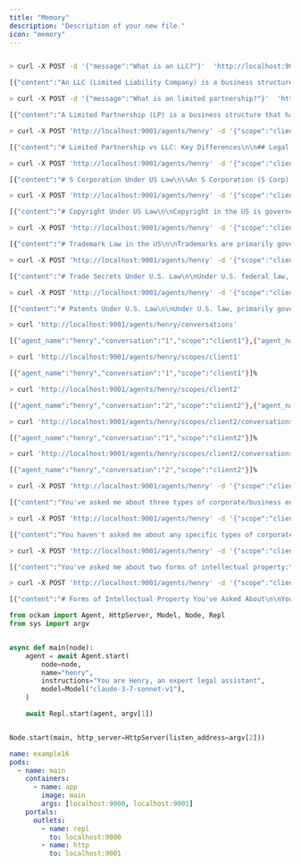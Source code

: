 ```yaml
---
title: "Memory"
description: "Description of your new file."
icon: "memory"
---
```


```bash

> curl -X POST -d '{"message":"What is an LLC?"}'  'http://localhost:9001/agents/henry' -H 'Content-Type: application/json'

[{"content":"An LLC (Limited Liability Company) is a business structure that combines elements of both corporations and partnerships/sole proprietorships. Here are the key features of an LLC:\n\n1. Limited Liability Protection: Members (owners) are protected from personal liability for business debts and claims, meaning their personal assets are typically safe from business obligations.\n\n2. Flexible Tax Treatment: LLCs can choose how they want to be taxed:\n- As a sole proprietorship (single-member LLC)\n- As a partnership (multi-member LLC)\n- As a corporation (S-Corp or C-Corp)\n\n3. Flexible Management Structure:\n- Can be member-managed (owners run the business)\n- Can be manager-managed (hired professionals run the business)\n\n4. Less Formal Requirements:\n- Fewer recordkeeping and reporting requirements than corporations\n- More flexible operating agreements\n- Less rigid management structure\n\n5. Easy Formation:\n- File Articles of Organization with the state\n- Create an Operating Agreement\n- Obtain necessary permits and licenses\n\nBenefits include:\n- Personal asset protection\n- Tax flexibility\n- Less paperwork than corporations\n- Credibility with customers\n- Ability to have unlimited members (in most states)\n\nLLCs are popular among small business owners because they provide liability protection while maintaining operational flexibility and favorable tax treatment.","role":"assistant","tool_calls":[]}]%

> curl -X POST -d '{"message":"What is an limited partnership?"}'  'http://localhost:9001/agents/henry'

[{"content":"A Limited Partnership (LP) is a business structure that has at least one general partner and one or more limited partners. Here's a detailed breakdown:\n\nKey Features:\n\n1. Partnership Structure:\n- General Partner(s): Has unlimited liability and manages the business\n- Limited Partner(s): Acts as passive investor(s) with limited control\n\n2. Liability:\n- General Partners: Have unlimited personal liability for business debts\n- Limited Partners: Liability is limited to their investment amount\n\n3. Management:\n- General Partners handle day-to-day operations\n- Limited Partners cannot participate in management without risking their limited liability status\n\n4. Tax Treatment:\n- Pass-through taxation (profits/losses pass through to partners)\n- Partners pay taxes on their share of income on personal returns\n- No double taxation\n\nFormation Requirements:\n1. File Certificate of Limited Partnership with state\n2. Create Partnership Agreement\n3. Obtain necessary licenses and permits\n\nCommon Uses:\n- Real estate investments\n- Family business planning\n- Investment vehicles\n- Professional services\n\nAdvantages:\n- Limited liability for limited partners\n- Pass-through taxation\n- Flexibility in profit/loss allocation\n- Access to capital through limited partners\n\nDisadvantages:\n- General partner's unlimited liability\n- Limited partners cannot participate in management\n- More complex than general partnerships\n- More formal requirements than general partnerships","role":"assistant","tool_calls":[]}]%

> curl -X POST 'http://localhost:9001/agents/henry' -d '{"scope":"client1","conversation":"1","message":"According to US law, what is the difference between a limited partnership and an LLC?"}'

[{"content":"# Limited Partnership vs LLC: Key Differences\n\n## Legal Structure\n- **Limited Partnership (LP)**: Has at least one general partner (with unlimited liability) and one or more limited partners (with liability limited to investment)\n- **LLC (Limited Liability Company)**: All owners (members) enjoy limited liability protection\n\n## Liability Protection\n- **LP**: General partners have personal liability for partnership debts and obligations\n- **LLC**: All members are protected from personal liability for business debts\n\n## Management\n- **LP**: General partners manage the business; limited partners typically cannot participate in management without risking their limited liability status\n- **LLC**: Can be member-managed or manager-managed with flexible arrangements\n\n## Taxation\n- **LP**: Pass-through taxation; partnership itself is not taxed\n- **LLC**: Default pass-through taxation, but can elect to be taxed as a corporation (C-corp or S-corp)\n\n## Formation Requirements\n- **LP**: Requires filing a certificate of limited partnership with the state\n- **LLC**: Requires filing articles of organization with the state\n\nBoth entities are governed by state law, so specific requirements and provisions may vary by jurisdiction.","role":"assistant","tool_calls":[]}]%

> curl -X POST 'http://localhost:9001/agents/henry' -d '{"scope":"client1","conversation":"1","message":"According to US law, what is an S Corp?"}'

[{"content":"# S Corporation Under US Law\n\nAn S Corporation (S Corp) is not a distinct business structure like an LLC or corporation, but rather a special tax status elected through the IRS.\n\n## Key Features of S Corps\n\n### Tax Status\n- A tax election made under Subchapter S of the Internal Revenue Code\n- Corporation or LLC can elect S Corp status by filing Form 2553\n- Provides pass-through taxation similar to partnerships\n\n### Requirements to Qualify\n- Must be a domestic corporation\n- May have no more than 100 shareholders\n- Shareholders must be US citizens/residents, certain trusts, or estates (no foreign shareholders)\n- Can only have one class of stock (though voting rights can differ)\n- Cannot be an ineligible corporation (certain financial institutions, insurance companies)\n\n### Taxation Benefits\n- Avoids \"double taxation\" of C Corporations\n- Business income/losses pass through to shareholders' personal tax returns\n- Shareholders who work as employees can receive both salary and dividend distributions\n- Potential self-employment tax savings on portions taken as distributions\n\n### Operation\n- Must maintain corporate formalities (bylaws, meetings, minutes)\n- Must pay reasonable compensation to shareholder-employees before distributions\n\nS Corps are governed by federal tax law, though states may have their own requirements for S Corp recognition and taxation.","role":"assistant","tool_calls":[]}]%

> curl -X POST 'http://localhost:9001/agents/henry' -d '{"scope":"client2","conversation":"1","message":"According to US law, how does copyright work?"}'

[{"content":"# Copyright Under US Law\n\nCopyright in the US is governed primarily by the Copyright Act of 1976, which protects original works of authorship fixed in a tangible medium of expression. Here are the key aspects:\n\n## Protected Works\n- Literary, musical, dramatic, and artistic works\n- Sound recordings, movies, software, and architectural works\n- Requires minimal creativity, but must be original to the author\n\n## Rights Granted\nCopyright owners have exclusive rights to:\n- Reproduce the work\n- Create derivative works\n- Distribute copies\n- Publicly perform or display the work\n\n## Duration\n- For works created after January 1, 1978: Life of the author plus 70 years\n- For anonymous works, pseudonymous works, or works made for hire: 95 years from publication or 120 years from creation, whichever expires first\n\n## Limitations\n- Fair use doctrine allows limited use without permission (considering factors like purpose, nature, amount used, and market effect)\n- First sale doctrine permits reselling lawfully acquired copies\n- Various specific exceptions for education, libraries, etc.\n\n## Registration\n- Copyright exists automatically upon creation\n- Registration with the US Copyright Office is not required but provides important benefits:\n  - Prerequisite for filing infringement lawsuits\n  - Allows for statutory damages and attorney's fees\n  - Creates legal evidence of ownership\n\nWould you like me to elaborate on any particular aspect of copyright law?","role":"assistant","tool_calls":[]}]%

> curl -X POST 'http://localhost:9001/agents/henry' -d '{"scope":"client2","conversation":"1","message":"According to US law, how do trademarks work?"}'

[{"content":"# Trademark Law in the US\n\nTrademarks are primarily governed by the Lanham Act (Trademark Act of 1946) and state common law. Here's how trademarks work under US law:\n\n## Definition and Purpose\n- Trademarks protect words, names, symbols, sounds, or colors that distinguish goods/services and indicate their source\n- Primary purpose is to prevent consumer confusion and protect business reputation\n\n## Types of Marks\n- Trademarks: Identify goods\n- Service marks: Identify services\n- Certification marks: Indicate compliance with standards\n- Collective marks: Indicate membership in organizations\n\n## Establishing Rights\n- Common law rights arise from actual use in commerce\n- Federal registration with the USPTO provides stronger nationwide protection\n- Registration can be based on:\n  - Current use in commerce\n  - Intent-to-use (requiring actual use within 3-6 months, with extensions available)\n\n## Registration Benefits\n- Nationwide priority as of filing date\n- Presumption of ownership and validity\n- Right to use ® symbol\n- Potential for incontestability after 5 years\n- Ability to record with US Customs to prevent importation of infringing goods\n\n## Duration and Maintenance\n- Federal registrations last 10 years\n- Renewable indefinitely with continued use\n- Maintenance filings required between 5-6 years and every 10 years\n\n## Protection Scope\n- Strength depends on distinctiveness (generic → descriptive → suggestive → arbitrary → fanciful)\n- Infringement determined by \"likelihood of confusion\" standard\n- Dilution protection for famous marks\n\n## Enforcement\n- Cease and desist letters\n- USPTO opposition/cancellation proceedings\n- Federal or state court litigation\n\nWould you like more details about any specific aspect of trademark law?","role":"assistant","tool_calls":[]}]%

> curl -X POST 'http://localhost:9001/agents/henry' -d '{"scope":"client2","conversation":"2","message":"According to US law, what is a trade secret?"}'

[{"content":"# Trade Secrets Under U.S. Law\n\nUnder U.S. federal law, primarily the Defend Trade Secrets Act (DTSA) of 2016, a trade secret is defined as:\n\nInformation that:\n1. The owner has taken reasonable measures to keep secret\n2. Derives independent economic value (actual or potential) from not being generally known\n3. Cannot be readily ascertained by proper means by others who can obtain economic value from its disclosure or use\n\nCommon examples of trade secrets include:\n- Customer lists\n- Manufacturing processes\n- Formulas (like the Coca-Cola recipe)\n- Business methods\n- Software algorithms\n- Marketing strategies\n\nUnlike patents, trademarks, or copyrights, trade secrets have no formal registration system and can theoretically last indefinitely as long as the information remains secret.\n\nState laws also protect trade secrets, with 48 states and the District of Columbia having adopted some version of the Uniform Trade Secrets Act (UTSA), which offers a similar definition.","role":"assistant","tool_calls":[]}]%

> curl -X POST 'http://localhost:9001/agents/henry' -d '{"scope":"client2","conversation":"2","message":"According to US law, what is a patent?"}'

[{"content":"# Patents Under U.S. Law\n\nUnder U.S. law, primarily governed by Title 35 of the United States Code, a patent is:\n\nA limited-duration property right granted by the U.S. government to an inventor, giving them the right to exclude others from making, using, offering for sale, selling, or importing their invention in exchange for public disclosure of the invention.\n\n## Key Characteristics:\n\n- **Types of Patents:**\n  - Utility patents (for processes, machines, manufactures, compositions of matter)\n  - Design patents (for ornamental designs)\n  - Plant patents (for new varieties of plants)\n\n- **Requirements for Patentability:**\n  1. Patentable subject matter\n  2. Novelty (new/not previously known)\n  3. Non-obviousness (not obvious to someone skilled in the relevant field)\n  4. Utility (useful, for utility patents)\n  5. Enablement (disclosure sufficient for others to make and use the invention)\n\n- **Duration:**\n  - Utility and plant patents: Generally 20 years from filing date\n  - Design patents: 15 years from issue date (for applications filed after May 13, 2015)\n\n- **Administration:**\n  Patents are examined, issued, and administered by the United States Patent and Trademark Office (USPTO)\n\nUnlike trade secrets, patents require public disclosure of the invention in exchange for exclusive rights.","role":"assistant","tool_calls":[]}]%

> curl 'http://localhost:9001/agents/henry/conversations'

[{"agent_name":"henry","conversation":"1","scope":"client1"},{"agent_name":"henry","conversation":"2","scope":"client2"},{"agent_name":"henry","conversation":"1","scope":"client2"}]%

> curl 'http://localhost:9001/agents/henry/scopes/client1'

[{"agent_name":"henry","conversation":"1","scope":"client1"}]%

> curl 'http://localhost:9001/agents/henry/scopes/client2'

[{"agent_name":"henry","conversation":"2","scope":"client2"},{"agent_name":"henry","conversation":"1","scope":"client2"}]%

> curl 'http://localhost:9001/agents/henry/scopes/client2/conversations/1'

[{"agent_name":"henry","conversation":"1","scope":"client2"}]%

> curl 'http://localhost:9001/agents/henry/scopes/client2/conversations/2'

[{"agent_name":"henry","conversation":"2","scope":"client2"}]%

> curl -X POST 'http://localhost:9001/agents/henry' -d '{"scope":"client1","conversation":"1","message":"What, if any, types of corporate entities have I asked you about?"}'

[{"content":"You've asked me about three types of corporate/business entities:\n\n1. Limited Partnership (LP) - A partnership structure with general and limited partners\n2. Limited Liability Company (LLC) - A flexible business structure providing limited liability\n3. S Corporation (S Corp) - A tax election status for qualifying corporations or LLCs\n\nThe first two (LP and LLC) are distinct legal business structures, while the S Corp is a special tax classification that existing corporations or LLCs can elect with the IRS if they meet specific requirements.","role":"assistant","tool_calls":[]}]%

> curl -X POST 'http://localhost:9001/agents/henry' -d '{"scope":"client2","conversation":"1","message":"What, if any, types of corporate entities have I asked you about?"}'

[{"content":"You haven't asked me about any specific types of corporate entities in our conversation. So far, you've only asked about two areas of intellectual property law:\n\n1. Copyright law in the US\n2. Trademark law in the US\n\nNeither of these questions involved corporate entities like corporations, LLCs, partnerships, sole proprietorships, or other business structures.","role":"assistant","tool_calls":[]}]%

> curl -X POST 'http://localhost:9001/agents/henry' -d '{"scope":"client2","conversation":"1","message":"What forms of intellectual property have I asked you about?"}'

[{"content":"You've asked me about two forms of intellectual property:\n\n1. Copyright - Your first question was about how copyright works under US law\n2. Trademark - Your second question was about how trademarks work under US law\n\nThese are two of the main forms of intellectual property protection in the US legal system. You haven't asked about other forms of intellectual property such as patents or trade secrets.","role":"assistant","tool_calls":[]}]%

> curl -X POST 'http://localhost:9001/agents/henry' -d '{"scope":"client2","conversation":"2","message":"What forms of intellectual property have I asked you about?"}'

[{"content":"# Forms of Intellectual Property You've Asked About\n\nYou have asked me about two forms of intellectual property under U.S. law:\n\n1. **Trade Secrets**\n   - Information deriving economic value from not being generally known\n   - Protected as long as secrecy is maintained\n   - No registration system\n\n2. **Patents**\n   - Government-granted exclusive rights for inventions\n   - Requires public disclosure\n   - Limited term protection (typically 20 years for utility patents)\n   - Administered by the USPTO\n\nThere are two other major forms of intellectual property under U.S. law that you haven't yet asked about: copyrights and trademarks.","role":"assistant","tool_calls":[]}]%
```

```python
from ockam import Agent, HttpServer, Model, Node, Repl
from sys import argv


async def main(node):
    agent = await Agent.start(
        node=node,
        name="henry",
        instructions="You are Henry, an expert legal assistant",
        model=Model("claude-3-7-sonnet-v1"),
    )

    await Repl.start(agent, argv[1])


Node.start(main, http_server=HttpServer(listen_address=argv[2]))
```

```yaml
name: example16
pods:
  - name: main
    containers:
      - name: app
        image: main
        args: [localhost:9000, localhost:9001]
    portals:
      outlets:
        - name: repl
          to: localhost:9000
        - name: http
          to: localhost:9001
```